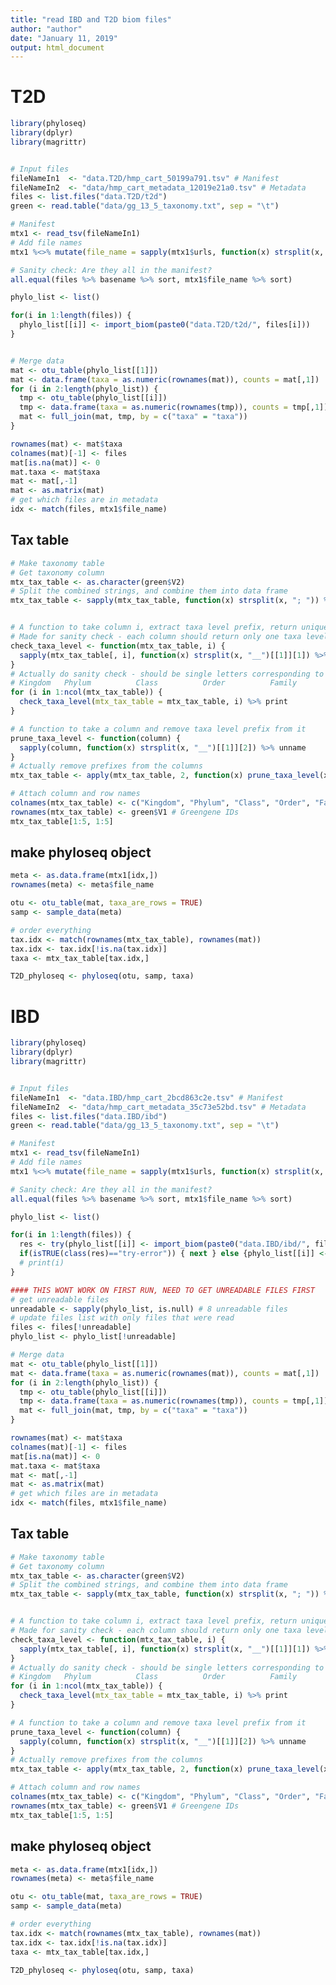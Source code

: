 ---
title: "read IBD and T2D biom files"
author: "author"
date: "January 11, 2019"
output: html_document
---

# T2D

```{r}
library(phyloseq)
library(dplyr)
library(magrittr)


# Input files
fileNameIn1  <- "data.T2D/hmp_cart_50199a791.tsv" # Manifest
fileNameIn2  <- "data/hmp_cart_metadata_12019e21a0.tsv" # Metadata
files <- list.files("data.T2D/t2d")
green <- read.table("data/gg_13_5_taxonomy.txt", sep = "\t")

# Manifest
mtx1 <- read_tsv(fileNameIn1)
# Add file names
mtx1 %<>% mutate(file_name = sapply(mtx1$urls, function(x) strsplit(x, split = ",", fixed = TRUE)[[1]][1] %>% basename) %>% unname)

# Sanity check: Are they all in the manifest?
all.equal(files %>% basename %>% sort, mtx1$file_name %>% sort)

phylo_list <- list()

for(i in 1:length(files)) {
  phylo_list[[i]] <- import_biom(paste0("data.T2D/t2d/", files[i]))
}


# Merge data
mat <- otu_table(phylo_list[[1]])
mat <- data.frame(taxa = as.numeric(rownames(mat)), counts = mat[,1])
for (i in 2:length(phylo_list)) {
  tmp <- otu_table(phylo_list[[i]])
  tmp <- data.frame(taxa = as.numeric(rownames(tmp)), counts = tmp[,1])
  mat <- full_join(mat, tmp, by = c("taxa" = "taxa"))
}

rownames(mat) <- mat$taxa
colnames(mat)[-1] <- files
mat[is.na(mat)] <- 0
mat.taxa <- mat$taxa
mat <- mat[,-1]
mat <- as.matrix(mat)
# get which files are in metadata
idx <- match(files, mtx1$file_name)


```

## Tax table


```{r}
# Make taxonomy table
# Get taxonomy column
mtx_tax_table <- as.character(green$V2)
# Split the combined strings, and combine them into data frame
mtx_tax_table <- sapply(mtx_tax_table, function(x) strsplit(x, "; ")) %>% unname %>% do.call(rbind, .)


# A function to take column i, extract taxa level prefix, return unique prefixes
# Made for sanity check - each column should return only one taxa level ID
check_taxa_level <- function(mtx_tax_table, i) {
  sapply(mtx_tax_table[, i], function(x) strsplit(x, "__")[[1]][1]) %>% unname %>% unique
}
# Actually do sanity check - should be single letters corresponding to
# Kingdom   Phylum          Class          Order          Family          Genus        Species
for (i in 1:ncol(mtx_tax_table)) {
  check_taxa_level(mtx_tax_table = mtx_tax_table, i) %>% print
}

# A function to take a column and remove taxa level prefix from it
prune_taxa_level <- function(column) {
  sapply(column, function(x) strsplit(x, "__")[[1]][2]) %>% unname
}
# Actually remove prefixes from the columns
mtx_tax_table <- apply(mtx_tax_table, 2, function(x) prune_taxa_level(x))

# Attach column and row names
colnames(mtx_tax_table) <- c("Kingdom", "Phylum", "Class", "Order", "Family", "Genus", "Species") # Fixed names
rownames(mtx_tax_table) <- green$V1 # Greengene IDs
mtx_tax_table[1:5, 1:5]
```

## make phyloseq object

```{r}
meta <- as.data.frame(mtx1[idx,])
rownames(meta) <- meta$file_name

otu <- otu_table(mat, taxa_are_rows = TRUE)
samp <- sample_data(meta)

# order everything
tax.idx <- match(rownames(mtx_tax_table), rownames(mat))
tax.idx <- tax.idx[!is.na(tax.idx)]
taxa <- mtx_tax_table[tax.idx,]

T2D_phyloseq <- phyloseq(otu, samp, taxa)
```



# IBD

```{r}
library(phyloseq)
library(dplyr)
library(magrittr)


# Input files
fileNameIn1  <- "data.IBD/hmp_cart_2bcd863c2e.tsv" # Manifest
fileNameIn2  <- "data/hmp_cart_metadata_35c73e52bd.tsv" # Metadata
files <- list.files("data.IBD/ibd")
green <- read.table("data/gg_13_5_taxonomy.txt", sep = "\t")

# Manifest
mtx1 <- read_tsv(fileNameIn1)
# Add file names
mtx1 %<>% mutate(file_name = sapply(mtx1$urls, function(x) strsplit(x, split = ",", fixed = TRUE)[[1]][1] %>% basename) %>% unname)

# Sanity check: Are they all in the manifest?
all.equal(files %>% basename %>% sort, mtx1$file_name %>% sort)

phylo_list <- list()

for(i in 1:length(files)) {
  res <- try(phylo_list[[i]] <- import_biom(paste0("data.IBD/ibd/", files[i])), TRUE)
  if(isTRUE(class(res)=="try-error")) { next } else {phylo_list[[i]] <- res}
  # print(i)
}

#### THIS WONT WORK ON FIRST RUN, NEED TO GET UNREADABLE FILES FIRST
# get unreadable files
unreadable <- sapply(phylo_list, is.null) # 8 unreadable files
# update files list with only files that were read
files <- files[!unreadable]
phylo_list <- phylo_list[!unreadable]

# Merge data
mat <- otu_table(phylo_list[[1]])
mat <- data.frame(taxa = as.numeric(rownames(mat)), counts = mat[,1])
for (i in 2:length(phylo_list)) {
  tmp <- otu_table(phylo_list[[i]])
  tmp <- data.frame(taxa = as.numeric(rownames(tmp)), counts = tmp[,1])
  mat <- full_join(mat, tmp, by = c("taxa" = "taxa"))
}

rownames(mat) <- mat$taxa
colnames(mat)[-1] <- files
mat[is.na(mat)] <- 0
mat.taxa <- mat$taxa
mat <- mat[,-1]
mat <- as.matrix(mat)
# get which files are in metadata
idx <- match(files, mtx1$file_name)


```

## Tax table


```{r}
# Make taxonomy table
# Get taxonomy column
mtx_tax_table <- as.character(green$V2)
# Split the combined strings, and combine them into data frame
mtx_tax_table <- sapply(mtx_tax_table, function(x) strsplit(x, "; ")) %>% unname %>% do.call(rbind, .)


# A function to take column i, extract taxa level prefix, return unique prefixes
# Made for sanity check - each column should return only one taxa level ID
check_taxa_level <- function(mtx_tax_table, i) {
  sapply(mtx_tax_table[, i], function(x) strsplit(x, "__")[[1]][1]) %>% unname %>% unique
}
# Actually do sanity check - should be single letters corresponding to
# Kingdom   Phylum          Class          Order          Family          Genus        Species
for (i in 1:ncol(mtx_tax_table)) {
  check_taxa_level(mtx_tax_table = mtx_tax_table, i) %>% print
}

# A function to take a column and remove taxa level prefix from it
prune_taxa_level <- function(column) {
  sapply(column, function(x) strsplit(x, "__")[[1]][2]) %>% unname
}
# Actually remove prefixes from the columns
mtx_tax_table <- apply(mtx_tax_table, 2, function(x) prune_taxa_level(x))

# Attach column and row names
colnames(mtx_tax_table) <- c("Kingdom", "Phylum", "Class", "Order", "Family", "Genus", "Species") # Fixed names
rownames(mtx_tax_table) <- green$V1 # Greengene IDs
mtx_tax_table[1:5, 1:5]
```

## make phyloseq object

```{r}
meta <- as.data.frame(mtx1[idx,])
rownames(meta) <- meta$file_name

otu <- otu_table(mat, taxa_are_rows = TRUE)
samp <- sample_data(meta)

# order everything
tax.idx <- match(rownames(mtx_tax_table), rownames(mat))
tax.idx <- tax.idx[!is.na(tax.idx)]
taxa <- mtx_tax_table[tax.idx,]

T2D_phyloseq <- phyloseq(otu, samp, taxa)
```

